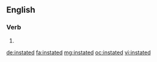 ==English==

===Verb===
{{head|en|verb form}}

# {{en-past of|instate}}

[[de:instated]]
[[fa:instated]]
[[mg:instated]]
[[oc:instated]]
[[vi:instated]]